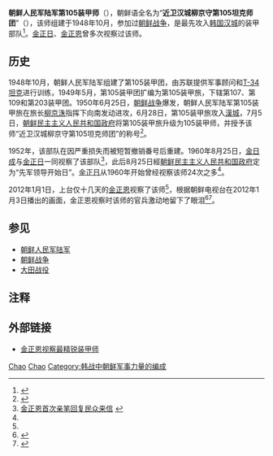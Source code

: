 {{Infobox military unit
|unit_name= 朝鲜人民军陆军第105装甲师
|image=
|caption=
|dates= 1948年10月至今
|country= [[朝鲜民主主义人民共和国|朝鲜民主主义人民共和国]]
|allegiance=
|branch=[[朝鲜人民军陆军|朝鲜人民军陆军]]
|role= 装甲部队
|command_structure=
|garrison=
<!-- Commanders -->
|current_commander=
|ceremonial_chief=
|notable_commanders=[[柳京洙|柳京洙]]
|battles=[[朝鲜战争|朝鲜战争]]
}}
'''朝鲜人民军陆军第105装甲师'''（{{kor|k=조선인민군 육군 제105기갑사단|hanja=朝鮮人民軍陸軍第105機甲師團}}），朝鲜语全名为“'''近卫汉城柳京守第105坦克师团'''”（{{lang|ko|근위 서울 류경수 제105땅크사단∕近衛서울柳京守第105땅크師團}}），该师组建于1948年10月，参加过[[朝鲜战争|朝鲜战争]]，是最先攻入[[韩国|韩国]][[汉城|汉城]]的装甲部队<ref>{{Cite web |url=http://news.sina.com.cn/w/p/2012-01-03/032223739791.shtml |title=2012“核”去“核”从(图) |access-date=2013-11-26 |archive-date=2016-09-16 |archive-url=https://web.archive.org/web/20160916075409/http://news.sina.com.cn/w/p/2012-01-03/032223739791.shtml |dead-url=no }}</ref>。[[金正日|金正日]]、[[金正恩|金正恩]]曾多次视察过该师。

==历史==
1948年10月，朝鲜人民军陆军组建了第105装甲团，由苏联提供军事顾问和[[T-34坦克|T-34坦克]]进行训练，1949年5月，第105装甲团扩编为第105装甲旅，下辖第107、第109和第203装甲团。1950年6月25日，[[朝鲜战争|朝鲜战争]]爆发，朝鲜人民军陆军第105装甲旅在旅长[[柳京洙|柳京洙]]指挥下向南发动进攻，6月28日，第105装甲旅攻入[[漢城|漢城]]，7月5日，[[朝鲜民主主义人民共和国政府|朝鲜民主主义人民共和国政府]]将第105装甲旅升级为105装甲师，并授予该师“近卫汉城柳京守第105坦克师团”的称号<ref name="A01">{{Cite web |url=http://junshi.xilu.com/2012/0104/news_56_225061.html |title=金正恩视察最精锐装甲师 |access-date=2013-11-26 |archive-date=2016-03-04 |archive-url=https://web.archive.org/web/20160304114729/http://junshi.xilu.com/2012/0104/news_56_225061.html |dead-url=no }}</ref>。

1952年，该部队在因严重损失而被短暂撤销番号后重建。1960年8月25日，[[金日成|金日成]]与[[金正日|金正日]]一同视察了该部队<ref name="A02">[http://www.dfdaily.com/html/51/2012/1/4/725497.shtml  金正恩首次亲笔回复民众来信] {{webarchive|url=https://web.archive.org/web/20131202234345/http://www.dfdaily.com/html/51/2012/1/4/725497.shtml |date=2013-12-02 }}</ref>，此后8月25日經[[朝鲜民主主义人民共和国政府|朝鲜民主主义人民共和国政府]]定为“先军领导开始日”。[[金正日|金正日]]从1960年开始曾经视察该师24次之多<ref name="A01"></ref>。

2012年1月1日，上台仅十几天的[[金正恩|金正恩]]视察了该师<ref name="A02"></ref>，根据朝鲜电视台在2012年1月3日播出的画面，金正恩视察时该师的官兵激动地留下了眼泪<ref>{{Cite web |url=http://uriminzokkiri.com/index.php?ptype=cgisas&mtype=view&no=1178166 |title=조선인민군의 첫 땅크부대와 더불어 빛나는 위대한 선군혁명령도（朝鲜文）  |access-date=2021-03-28 |archive-date=2021-01-05 |archive-url=https://web.archive.org/web/20210105015331/http://www.uriminzokkiri.com/index.php?ptype=cgisas&mtype=view&no=1178166 |dead-url=no }}</ref><ref>{{Cite web |url=http://news.ifeng.com/world/special/jinzhengri/content-4/detail_2012_01/03/11731485_0.shtml |title=朝鲜披露金正恩视察坦克师团视频 军人激动流泪 |access-date=2013-11-26 |archive-date=2013-12-02 |archive-url=https://web.archive.org/web/20131202230042/http://news.ifeng.com/world/special/jinzhengri/content-4/detail_2012_01/03/11731485_0.shtml |dead-url=no }}</ref>。

==参见==
*[[朝鲜人民军陆军|朝鲜人民军陆军]]
*[[朝鲜战争|朝鲜战争]]
*[[大田战役|大田战役]]

== 注释 ==
{{reflist}}

== 外部链接 ==
*{{zh-cn icon}} [http://junshi.xilu.com/2012/0104/news_56_225061.html 金正恩视察最精锐装甲师] {{Wayback|url=http://junshi.xilu.com/2012/0104/news_56_225061.html |date=20160304114729 }}

[[Category:朝鲜的师级单位|Chao]]
[[Category:1948年建立的军事组织|Chao]]
[[Category:韩战中朝鲜军事力量的编成|Category:韩战中朝鲜军事力量的编成]]